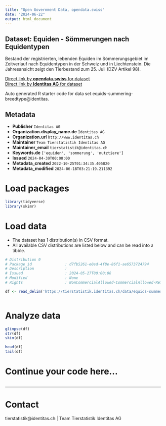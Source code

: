 ```yaml
---
title: "Open Government Data, opendata.swiss"
date: "2024-06-22"
output: html_document
---
```


## Dataset: Equiden - Sömmerungen nach Equidentypen

Bestand der registrierten, lebenden Equiden im Sömmerungsgebiet im Zeitverlauf nach Equidentypen in der Schweiz und in Liechtenstein. Die Jahresansicht zeigt den Tierbestand zum 25. Juli (DZV Artikel 98).

[Direct link by **opendata.swiss** for dataset](https://opendata.swiss/de/dataset/equiden-sommerungen-nach-equidentypen)<br>
[Direct link by **Identitas AG** for dataset](https://tierstatistik.identitas.ch/)

Auto generated R starter code for data set equids-summering-breedtype@identitas.

## Metadata

- **Publisher** `Identitas AG`
- **Organization.display_name.de** `Identitas AG`
- **Organization.url** `http://www.identitas.ch`
- **Maintainer** `Team Tierstatistik Identitas AG`
- **Maintainer_email** `tierstatistik@identitas.ch`
- **Keywords.de** `['equiden', 'sommerung', 'nutztiere']`
- **Issued** `2024-04-30T00:00:00`
- **Metadata_created** `2022-10-25T01:34:35.405820`
- **Metadata_modified** `2024-06-18T03:21:19.211392`


# Load packages

```r

library(tidyverse)
library(skimr)

```

# Load data

-   The dataset has 1 distribution(s) in CSV format.
-   All available CSV distributions are listed below and can be read into a tibble.

```r

# Distribution 0
# Package_id               : d7fb5261-e0ed-4f8e-86f1-ae6573724794
# Description              : 
# Issued                   : 2024-05-27T00:00:00
# Modified                 : None
# Rights                   : NonCommercialAllowed-CommercialAllowed-ReferenceRequired

df <- read_delim('https://tierstatistik.identitas.ch/data/equids-summering-breedtype.csv')



```

# Analyze data

```r

glimpse(df)
str(df)
skim(df)

head(df)
tail(df)

```

# Continue your code here...

```r

```

------------------------------------------------------------------------

# Contact

tierstatistik@identitas.ch | Team Tierstatistik Identitas AG

